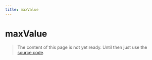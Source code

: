 ```yaml
---
title: maxValue
---
```


# maxValue

> The content of this page is not yet ready. Until then just use the [source code](https://github.com/fabian-hiller/valibot/blob/main/library/src/validations/maxValue/maxValue.ts).
